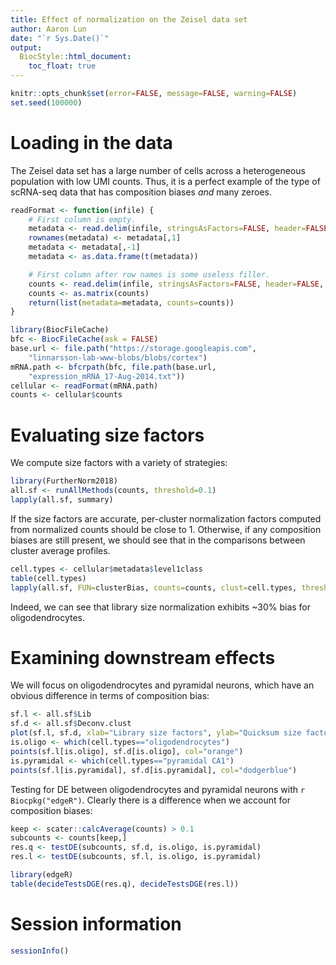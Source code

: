 ```yaml
---
title: Effect of normalization on the Zeisel data set
author: Aaron Lun
date: "`r Sys.Date()`"
output:
  BiocStyle::html_document:
    toc_float: true
---    
```


```r
knitr::opts_chunk$set(error=FALSE, message=FALSE, warning=FALSE)
set.seed(100000)
```

# Loading in the data

The Zeisel data set has a large number of cells across a heterogeneous population with low UMI counts.
Thus, it is a perfect example of the type of scRNA-seq data that has composition biases _and_ many zeroes.

```r
readFormat <- function(infile) { 
    # First column is empty.
    metadata <- read.delim(infile, stringsAsFactors=FALSE, header=FALSE, nrow=10)[,-1] 
    rownames(metadata) <- metadata[,1]
    metadata <- metadata[,-1]
    metadata <- as.data.frame(t(metadata))

    # First column after row names is some useless filler.
    counts <- read.delim(infile, stringsAsFactors=FALSE, header=FALSE, row.names=1, skip=11)[,-1] 
    counts <- as.matrix(counts)
    return(list(metadata=metadata, counts=counts))
}

library(BiocFileCache)
bfc <- BiocFileCache(ask = FALSE)
base.url <- file.path("https://storage.googleapis.com",
    "linnarsson-lab-www-blobs/blobs/cortex")
mRNA.path <- bfcrpath(bfc, file.path(base.url, 
    "expression_mRNA_17-Aug-2014.txt"))
cellular <- readFormat(mRNA.path)
counts <- cellular$counts
```

# Evaluating size factors

We compute size factors with a variety of strategies:

```r
library(FurtherNorm2018)
all.sf <- runAllMethods(counts, threshold=0.1)
lapply(all.sf, summary)
```

If the size factors are accurate, per-cluster normalization factors computed from normalized counts should be close to 1.
Otherwise, if any composition biases are still present, we should see that in the comparisons between cluster average profiles.

```r
cell.types <- cellular$metadata$level1class
table(cell.types)
lapply(all.sf, FUN=clusterBias, counts=counts, clust=cell.types, threshold=0.1)
```

Indeed, we can see that library size normalization exhibits ~30% bias for oligodendrocytes.

# Examining downstream effects

We will focus on oligodendrocytes and pyramidal neurons, which have an obvious difference in terms of composition bias:

```r
sf.l <- all.sf$Lib
sf.d <- all.sf$Deconv.clust
plot(sf.l, sf.d, xlab="Library size factors", ylab="Quicksum size factors", log="xy")
is.oligo <- which(cell.types=="oligodendrocytes")
points(sf.l[is.oligo], sf.d[is.oligo], col="orange")
is.pyramidal <- which(cell.types=="pyramidal CA1")
points(sf.l[is.pyramidal], sf.d[is.pyramidal], col="dodgerblue")
```

Testing for DE between oligodendrocytes and pyramidal neurons with `r Biocpkg("edgeR")`.
Clearly there is a difference when we account for composition biases:

```r
keep <- scater::calcAverage(counts) > 0.1
subcounts <- counts[keep,]
res.q <- testDE(subcounts, sf.d, is.oligo, is.pyramidal)
res.l <- testDE(subcounts, sf.l, is.oligo, is.pyramidal)

library(edgeR)
table(decideTestsDGE(res.q), decideTestsDGE(res.l))
```

# Session information

```r
sessionInfo()
```
